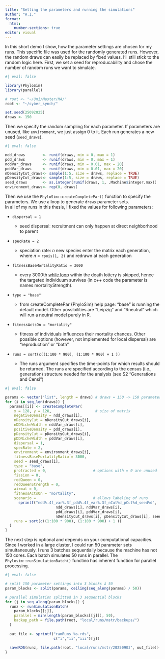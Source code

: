 ```yaml
---
title: "Setting the parameters and running the simulations"
author: "A.I."
format:
  html:
    number-sections: true
editor: visual
---
```


In this short demo I show, how the parameter settings are chosen for my runs. This specific file was used for the randomly generated runs. However, the random draws can easily be replaced by fixed values. I'll still stick to the random logic here. First, we set a seed for reproducability and chose the number of random runs we want to simulate.

```r
#| eval: false

library(PhyloSim)
library(parallel)

# root <- "~/Uni/Master/MA/"  
root <- "~/cyber_synch/"

set.seed(25092025)
draws <- 150
```

Then we specify the random sampling for each parameter. If parameters are unused, like `environment`, we just assign 0 to it. Each run generates a new seed (`seed_draws`).

```r
#| eval: false

ndd_draws        <- runif(draws, min = 0, max = 1)
pdd_draws        <- runif(draws, min = 0, max = 1)
nddVar_draws     <- runif(draws, min = 0.01, max = 20)
pddVar_draws     <- runif(draws, min = 0.01, max = 20)
nDensityCut_draws<- sample(1:5, size = draws, replace = TRUE)
pDensityCut_draws<- sample(1:5, size = draws, replace = TRUE)
seed_draws       <- as.integer(runif(draws, 1, .Machine$integer.max))
environment_draws<- rep(0, draws)
```

Then we use the `PhyloSim::createCompletePar()` function to specify the parameters. We use a loop to generate `draws` parameter sets.\
In all of my runs in this thesis, I fixed the values for following parameters:

-   `dispersal = 1`

    -   seed dispersal: recruitment can only happen at direct neighborhood to parent

-   `specRate = 2`

    -   speciation rate: *n* new species enter the matrix each generation, where *n* = `rpois(1, 2)` and redrawn at each generation

-   `fitnessBaseMortalityRatio = 3000`

    -   every 3000th [while loop](https://github.com/TheoreticalEcology/EcoPhyloSim/blob/da4b03c267f9ddc94397f4c9d44d72500263a119/PhyloSim/src/Grid.cpp#L365-L366) within the death lottery is skipped, hence the targeted individuum survives (in c++ code the parameter is names mortalityStrength).

-   `type = "base"`

    -   from createCompletePar {PhyloSim} help page: "base" is running the default model. Other possibilities are "Leipzig" and "Rneutral" which will run a neutral model purely in R.

-   `fitnessActsOn = "mortality"`

    -   fitness of individuals influences their mortality chances. Other possible options (however, not implemented for local dispersal) are "reproduction" or "both"

-   `runs = sort(c((1:100 * 900), (1:100 * 900) + 1 ))`

    -   The runs argument specifies the time-points for which results should be returned. The runs are specified according to the census (i.e., generation) structure needed for the analysis (see S2 "Generations and Censi")

```r
#| eval: false

params <- vector("list", length = draws) # draws = 150 -> 150 parameter sets
for (i in seq_len(draws)) {
  params[[i]] <- createCompletePar(
    x = 128, y = 128,                    # size of matrix
    negativeDensity = ndd_draws[i],
    nDensityCut = nDensityCut_draws[i],
    nDDNicheWidth = nddVar_draws[i],
    positiveDensity = pdd_draws[i],
    pDensityCut = pDensityCut_draws[i],
    pDDNicheWidth = pddVar_draws[i],
    dispersal = 1,
    specRate = 2,
    environment = environment_draws[i],
    fitnessBaseMortalityRatio = 3000,
    seed = seed_draws[i],
    type = "base",
    protracted = 0,                     # options with = 0 are unused
    fission = 0,
    redQueen = 0,
    redQueenStrength = 0,
    airmat = 0,
    fitnessActsOn = "mortality",
    scenario =                          # allows labeling of runs
      sprintf("ndd%.4f_var%.3f_pdd%.4f_var%.3f_nCut%d_pCut%d_seed%d",
                       ndd_draws[i], nddVar_draws[i],
                       pdd_draws[i], pddVar_draws[i],
                       nDensityCut_draws[i], pDensityCut_draws[i], seed_draws[i]),
    runs = sort(c((1:100 * 900), (1:100 * 900) + 1 ))
  )
}
```

The next step is optional and depends on your computational capacities. Since I worked in a large cluster, I could run 50 parameter sets simultaneously. I runs 3 batches sequentially because the machine has not 150 cores. Each batch simulates 50 runs in parallel. The `Phylosim::runSimulationBatch()` functino has inherent function for parallel processing.

```r
#| eval: false

# split 150 parameter settings into 3 blocks à 50
param_blocks <- split(params, ceiling(seq_along(params) / 50))

# parallel simulation splitted in 3 sequential blocks
for (j in seq_along(param_blocks)) {
  runz <- runSimulationBatch(
    param_blocks[[j]],
    parallel = min(length(param_blocks[[j]]), 50),
    backup_path = file.path(root, "local/runs/mstr/backups/")
  )
  
  out_file <- sprintf("ranRuns_%s.rds",
                      c("i","ii","iii")[j])
  
  saveRDS(runz, file.path(root, "local/runs/mstr/20250903", out_file))
}

```
